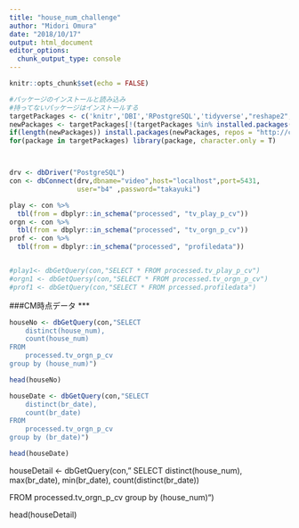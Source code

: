 ```yaml
---
title: "house_num_challenge"
author: "Midori Omura"
date: "2018/10/17"
output: html_document
editor_options: 
  chunk_output_type: console
---
```


```r
knitr::opts_chunk$set(echo = FALSE)
```


```r
#パッケージのインストールと読み込み
#持ってないパッケージはインストールする
targetPackages <- c('knitr','DBI','RPostgreSQL','tidyverse',"reshape2","lubridate","dbplot","DT") 
newPackages <- targetPackages[!(targetPackages %in% installed.packages()[,"Package"])]
if(length(newPackages)) install.packages(newPackages, repos = "http://cran.us.r-project.org")
for(package in targetPackages) library(package, character.only = T)



drv <- dbDriver("PostgreSQL")
con <- dbConnect(drv,dbname="video",host="localhost",port=5431,
                 user="b4" ,password="takayuki")
```


```r
play <- con %>% 
  tbl(from = dbplyr::in_schema("processed", "tv_play_p_cv")) 
orgn <- con %>% 
  tbl(from = dbplyr::in_schema("processed", "tv_orgn_p_cv"))
prof <- con %>% 
  tbl(from = dbplyr::in_schema("processed", "profiledata"))


#play1<- dbGetQuery(con,"SELECT * FROM processed.tv_play_p_cv")
#orgn1 <- dbGetQuersy(con,"SELECT * FROM processed.tv_orgn_p_cv")
#prof1 <- dbGetQuery(con,"SELECT * FROM prcessed.profiledata")

```

###CM時点データ
***


```r
houseNo <- dbGetQuery(con,"SELECT  
	distinct(house_num),
	count(house_num)
FROM
	processed.tv_orgn_p_cv
group by (house_num)")

head(houseNo)
```

```r
houseDate <- dbGetQuery(con,"SELECT  
	distinct(br_date),
	count(br_date)
FROM
	processed.tv_orgn_p_cv
group by (br_date)")

head(houseDate)

```



houseDetail <- dbGetQuery(con,"
SELECT
	distinct(house_num),
	max(br_date),
	min(br_date),
	count(distinct(br_date))

FROM
	processed.tv_orgn_p_cv
group by (house_num)")


head(houseDetail)


